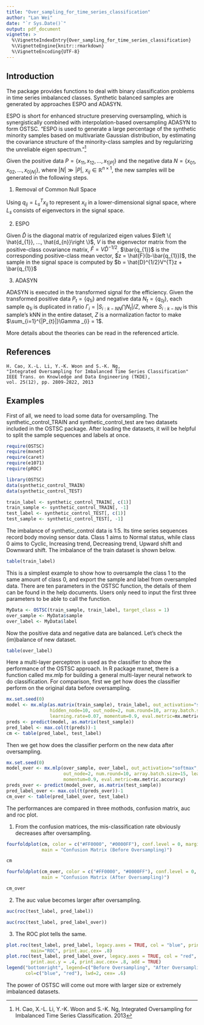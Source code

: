 ```yaml
---
title: "Over_sampling_for_time_series_classification"
author: "Lan Wei"
date: "`r Sys.Date()`"
output: pdf_document
vignette: >
  %\VignetteIndexEntry{Over_sampling_for_time_series_classification}
  %\VignetteEngine{knitr::rmarkdown}
  %\VignetteEncoding{UTF-8}
---
```


## Introduction

The package provides functions to deal with binary classification problems in time series imbalanced classes. Synthetic balanced samples are generated by approaches ESPO and ADASYN. 

ESPO is short for enhanced structure preserving oversampling, which is synergistically combined with interpolation-based oversampling ADASYN to form OSTSC. "ESPO is used to generate a large percentage of the synthetic minority samples based on multivariate Gaussian distribution, by estimating the covariance structure of the minority-class samples and by regularizing the unreliable eigen spectrum."^[H. Cao, X.-L. Li, Y.-K. Woon and S.-K. Ng, Integrated Oversampling for Imbalanced Time Series Classification. 2013]

Given the positive data $P = \left \{ x_{11}, x_{12}, ..., x_{1|P|}\right \}$ and the negative data $N = \left \{ x_{01}, x_{02}, ..., x_{0|N|}\right \}$, where $|N| \gg |P|$, $x_{ij} \in \mathbb{R}^{n \times 1}$, the new samples will be generated in the following steps.

1. Removal of Common Null Space

Using $q_{ij} = L_{s}^{T}x_{ij}$ to represent $x_{ij}$ in a lower-dimensional signal space, where $L_{s}$ consists of eigenvectors in the signal space.

2. ESPO

Given $\hat{D}$ is the diagonal matrix of regularized eigen values $\left \{ \hat{d_{1}}, ..., \hat{d_{n}}\right \}$, $V$ is the eigenvector matrix from the positive-class covariance matrix, $\hat{F} = V\hat{D}^{-1/2}$, $\bar{q_{1}}$ is the corresponding positive-class mean vector, $z = \hat{F}(b-\bar{q_{1}})$, the sample in the signal space is computed by $b = \hat{D}^{1/2}V^{T}z + \bar{q_{1}}$

3. ADASYN

ADASYN is executed in the transformed signal for the efficiency. Given the transformed positive data $P_{t} = \left \{ q_{1i}\right \}$ and negative data $N_{t} = \left \{ q_{0j}\right \}$, each sample $q_{1i}$ is duplicated in ratio $\Gamma_{i} = \left | S_{i:k-NN}\bigcap N_{t} \right | /Z$, where $S_{i:k-NN}$ is this sample's kNN in the entire dataset, $Z$ is a normalization factor to make $\sum_{i=1}^{|P_{t}|}\Gamma _{i} = 1$. 

More details about the theories can be read in the referenced article.

## References

    H. Cao, X.-L. Li, Y.-K. Woon and S.-K. Ng, 
    "Integrated Oversampling for Imbalanced Time Series Classification" 
    IEEE Trans. on Knowledge and Data Engineering (TKDE), 
    vol. 25(12), pp. 2809-2822, 2013

## Examples

First of all, we need to load some data for oversampling. The synthetic_control_TRAIN and synthetic_control_test are two datasets included in the OSTSC package. After loading the datasets, it will be helpful to split the sample sequences and labels at once.

```r
require(OSTSC)
require(mxnet)
require(caret)
require(e1071)
require(pROC)
```
```r
library(OSTSC)
data(synthetic_control_TRAIN)
data(synthetic_control_TEST)

train_label <- synthetic_control_TRAIN[, c(1)]
train_sample <- synthetic_control_TRAIN[, -1]
test_label <- synthetic_control_TEST[, c(1)]
test_sample <- synthetic_control_TEST[, -1]
```

The imbalance of synthetic_control data is 1:5. Its time series sequences record body moving sensor data. Class 1 aims to Normal status, while class 0 aims to Cyclic, Increasing trend, Decreasing trend, Upward shift and Downward shift. The imbalance of the train dataset is shown below.

```r
table(train_label)
```

This is a simplest example to show how to oversample the class 1 to the same amount of class 0, and export the sample and label from oversampled data. There are ten parameters in the OSTSC function, the details of them can be found in the help documents. Users only need to input the first three parameters to be able to call the function. 

```r
MyData <- OSTSC(train_sample, train_label, target_class = 1)
over_sample <- MyData$sample
over_label <- MyData$label
```

Now the positive data and negative data are balanced. Let's check the (im)balance of new dataset.

```r
table(over_label)
```

Here a multi-layer perceptron is used as the classifier to show the performance of the OSTSC approach. In R package mxnet, there is a function called mx.mlp for building a general multi-layer neural network to do classification.
For comparison, first we get how does the classifier perform on the original data before oversampling.

```r
mx.set.seed(0)
model <- mx.mlp(as.matrix(train_sample), train_label, out_activation="softmax", 
                hidden_node=10, out_node=2, num.round=10, array.batch.size=15, 
                learning.rate=0.07, momentum=0.9, eval.metric=mx.metric.accuracy)
preds <- predict(model, as.matrix(test_sample))
pred_label <- max.col(t(preds))-1
cm <- table(pred_label, test_label)
```

Then we get how does the classifier perform on the new data after oversampling.

```r
mx.set.seed(0)
model_over <- mx.mlp(over_sample, over_label, out_activation="softmax", hidden_node=10, 
                     out_node=2, num.round=10, array.batch.size=15, learning.rate=0.07,  
                     momentum=0.9, eval.metric=mx.metric.accuracy)
preds_over <- predict(model_over, as.matrix(test_sample))
pred_label_over <- max.col(t(preds_over))-1
cm_over <- table(pred_label_over, test_label)
```

The performances are compared in three mothods, confusion matrix, auc and roc plot.

1. From the confusion matrices, the mis-classification rate obviously decreases after oversampling.

```r
fourfoldplot(cm, color = c("#FF0000", "#0000FF"), conf.level = 0, margin = 1, 
             main = "Confusion Matrix (Before Oversampling)")
```
```r
cm
```
```r
fourfoldplot(cm_over, color = c("#FF0000", "#0000FF"), conf.level = 0, margin = 1, 
             main = "Confusion Matrix (After Oversampling)")
```
```r
cm_over
```

2. The auc value becomes larger after oversampling.

```r
auc(roc(test_label, pred_label))
```
```r
auc(roc(test_label, pred_label_over))
```

3. The ROC plot tells the same.

```r
plot.roc(test_label, pred_label, legacy.axes = TRUE, col = "blue", print.auc = TRUE,  
         main="ROC", print.auc.cex= .8)
plot.roc(test_label, pred_label_over, legacy.axes = TRUE, col = "red", print.auc = TRUE,   
         print.auc.y = .4, print.auc.cex= .8, add = TRUE)
legend("bottomright", legend=c("Before Oversampling", "After Oversampling"), 
       col=c("blue", "red"), lwd=2, cex= .6)
```

The power of OSTSC will come out more with larger size or extremely imbalanced datasets.
